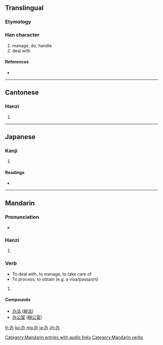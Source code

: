 {{also|辦}}
==Translingual==

===Etymology===
{{Han simp|辦|f=辡|t=八}}

===Han character===
{{Han char|rn=19|rad=力|as=02|sn=4|four=|canj=大尸金 (KSC)}}

# manage, do, handle
# deal with

====References====
* {{Han ref|kx=0146.101|dkj=02294|dj=0328.050|hdz=10365.060|uh=529E|ud=21150}}

----

==Cantonese==

===Hanzi===
{{yue-hanzi|jyut=|y=baan6|tra=辦}}

# {{defn|Cantonese}}

----

==Japanese==

===Kanji===
{{ja-kanji|grade=|rs=力02}}

# {{defn|Japanese}}

====Readings====
* {{ja-readings|on=[[へん]] (hen)|kun=}}

----

==Mandarin==

===Pronunciation===
* {{audio|zh-bàn.ogg|audio}}

===Hanzi===
{{cmn-hanzi|tra=辦|pin=[[bàn]] ([[ban4]])|wg=pan<sup>4</sup>}}

# {{defn|Mandarin}}

===Verb===
* To deal with, to manage, to take care of
* To process, to obtain (e.g. a visa/passport)
{{infl|cmn|verb|sc=Hani}}{{zh-attention|needs inflection template}}

# {{defn|Mandarin}}

====Compounds====
* [[办法]] ([[辦法]])
* [[办公室]] ([[辦公室]])

[[Category:Mandarin entries with audio links]]
[[Category:Mandarin verbs]]

[[fr:办]]
[[ko:办]]
[[mg:办]]
[[ja:办]]
[[zh:办]]